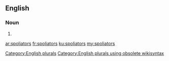 ==English==

===Noun===
{{head|en}}

# {{plural of|spoliator}}

[[Category:English plurals]][[Category:English plurals using obsolete wikisyntax]]

[[ar:spoliators]]
[[fr:spoliators]]
[[ku:spoliators]]
[[my:spoliators]]
